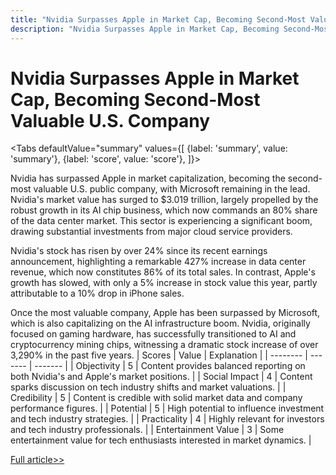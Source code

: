 ```yaml
---
title: "Nvidia Surpasses Apple in Market Cap, Becoming Second-Most Valuable U.S. Company"
description: "Nvidia Surpasses Apple in Market Cap, Becoming Second-Most Valuable U.S. Company"
---
```



# Nvidia Surpasses Apple in Market Cap, Becoming Second-Most Valuable U.S. Company


<Tabs
	defaultValue="summary"
	values={[
	{label: 'summary', value: 'summary'},
	{label: 'score', value: 'score'},
]}>
<TabItem value="summary">


Nvidia has surpassed Apple in market capitalization, becoming the second-most valuable U.S. public company, with Microsoft remaining in the lead. Nvidia's market value has surged to $3.019 trillion, largely propelled by the robust growth in its AI chip business, which now commands an 80% share of the data center market. This sector is experiencing a significant boom, drawing substantial investments from major cloud service providers.

Nvidia's stock has risen by over 24% since its recent earnings announcement, highlighting a remarkable 427% increase in data center revenue, which now constitutes 86% of its total sales. In contrast, Apple's growth has slowed, with only a 5% increase in stock value this year, partly attributable to a 10% drop in iPhone sales.

Once the most valuable company, Apple has been surpassed by Microsoft, which is also capitalizing on the AI infrastructure boom. Nvidia, originally focused on gaming hardware, has successfully transitioned to AI and cryptocurrency mining chips, witnessing a dramatic stock increase of over 3,290% in the past five years.
</TabItem>
<TabItem value="score">
	| Scores     | Value   | Explanation |
	| -------- | ------- | ------- |
	| Objectivity  | 5    | Content provides balanced reporting on both Nvidia's and Apple's market positions.    |
	| Social Impact | 4     | Content sparks discussion on tech industry shifts and market valuations.    |
	| Credibility    | 5    | Content is credible with solid market data and company performance figures.    |
	| Potential    | 5    | High potential to influence investment and tech industry strategies.    |
	| Practicality    | 4    | Highly relevant for investors and tech industry professionals.    |
	| Entertainment Value    | 3    | Some entertainment value for tech enthusiasts interested in market dynamics.    |
</TabItem>
</Tabs>

[Full article>>](https://www.cnbc.com/2024/06/05/nvidia-passes-apple-in-market-cap.html)

